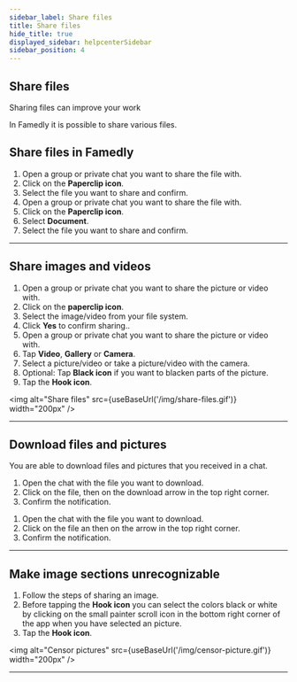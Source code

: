 ```yaml
---
sidebar_label: Share files
title: Share files
hide_title: true
displayed_sidebar: helpcenterSidebar
sidebar_position: 4
---
```




<div class="hero hero--primary">
  <div class="container">
    <h2 class="hero__title">Share files</h2>
    <p class="hero__subtitle">Sharing files can improve your work</p>
    <p>In Famedly it is possible to share various files.</p>
  </div>
</div>

## Share files in Famedly


<Tabs> <TabItem value="desktop" label="Desktop" default>
1. Open a group or private chat you want to share the file with.
2. Click on the **Paperclip icon**.
3. Select the file you want to share and confirm.</TabItem> <TabItem value="mobile" label="Mobile">
1. Open a group or private chat you want to share the file with.
2. Click on the **Paperclip icon**.
3. Select **Document**.
4. Select the file you want to share and confirm.</TabItem> </Tabs>

---

## Share images and videos


<Tabs> <TabItem value="desktop" label="Desktop" default>
1. Open a group or private chat you want to share the picture or video with.
2. Click on the **paperclip icon**.
3. Select the image/video from your file system.
4. Click **Yes** to confirm sharing..</TabItem> <TabItem value="mobile" label="Mobile">
1. Open a group or private chat you want to share the picture or video with.
2. Tap **Video**, **Gallery** or **Camera**.
3. Select a picture/video or take a picture/video with the camera.
4. Optional: Tap **Black icon** if you want to blacken parts of the picture.
5. Tap the **Hook icon**.</TabItem> </Tabs>

<img alt="Share files" src={useBaseUrl('/img/share-files.gif')} width="200px" />

---

## Download files and pictures

You are able to download files and pictures that you received in a chat.

<Tabs>
  <TabItem value="desktop" label="Desktop" default>
  <ol>
    <li>Open the chat with the file you want to download.</li>
    <li>Click on the file, then on the download arrow in the top right corner.</li>
    <li>Confirm the notification.</li>
  </ol>
  </TabItem>
  <TabItem value="mobile" label="Mobile">
  <ol>
    <li>Open the chat with the file you want to download.</li>
    <li>Click on the file an then on the arrow in the top right corner.</li>
    <li>Confirm the notification.</li>
  </ol>
  </TabItem>
</Tabs>

---

## Make image sections unrecognizable


<Tabs> <TabItem value="mobile" label="Mobile">
1. Follow the steps of sharing an image.
2. Before tapping the **Hook icon** you can select the colors black or white by clicking on the small painter scroll icon in the bottom right corner of the app when you have selected an picture.
3. Tap the **Hook icon**.</TabItem> </Tabs>

<img alt="Censor pictures" src={useBaseUrl('/img/censor-picture.gif')} width="200px" />

---
